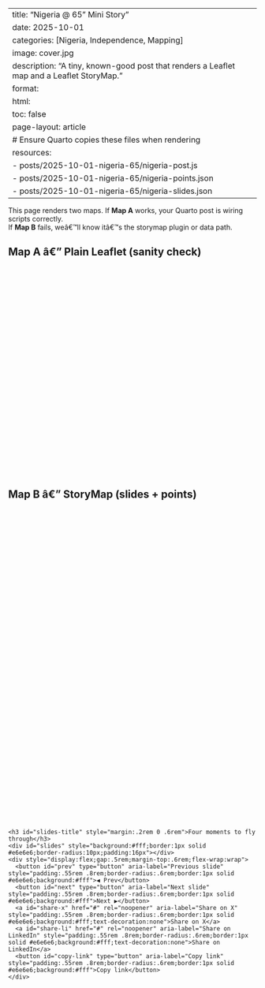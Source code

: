 ﻿---
title: "Nigeria @ 65 ” Mini Story"
date: 2025-10-01
categories: [Nigeria, Independence, Mapping]
image: cover.jpg
description: "A tiny, known-good post that renders a Leaflet map and a Leaflet StoryMap."
format:
  html:
    toc: false
    page-layout: article
# Ensure Quarto copies these files when rendering
resources:
  - posts/2025-10-01-nigeria-65/nigeria-post.js
  - posts/2025-10-01-nigeria-65/nigeria-points.json
  - posts/2025-10-01-nigeria-65/nigeria-slides.json
---

This page renders two maps. If **Map A** works, your Quarto post is wiring scripts correctly.  
If **Map B** fails, weâ€™ll know itâ€™s the storymap plugin or data path.

## Map A â€” Plain Leaflet (sanity check)
<div id="mapA" style="width:100%;height:420px;border-radius:10px;overflow:hidden"></div>

## Map B â€” StoryMap (slides + points)
<div id="story" role="region" aria-labelledby="slides-title" style="display:grid;grid-template-columns:1fr;gap:14px;margin-top:16px">
  <div id="mapB" style="width:100%;height:620px;border-radius:10px;overflow:hidden" aria-label="Nigeria flythrough map"></div>
  <div>
    <h3 id="slides-title" style="margin:.2rem 0 .6rem">Four moments to fly through</h3>
    <div id="slides" style="background:#fff;border:1px solid #e6e6e6;border-radius:10px;padding:16px"></div>
    <div style="display:flex;gap:.5rem;margin-top:.6rem;flex-wrap:wrap">
      <button id="prev" type="button" aria-label="Previous slide" style="padding:.55rem .8rem;border-radius:.6rem;border:1px solid #e6e6e6;background:#fff">◀ Prev</button>
      <button id="next" type="button" aria-label="Next slide" style="padding:.55rem .8rem;border-radius:.6rem;border:1px solid #e6e6e6;background:#fff">Next ▶</button>
      <a id="share-x" href="#" rel="noopener" aria-label="Share on X" style="padding:.55rem .8rem;border-radius:.6rem;border:1px solid #e6e6e6;background:#fff;text-decoration:none">Share on X</a>
      <a id="share-li" href="#" rel="noopener" aria-label="Share on LinkedIn" style="padding:.55rem .8rem;border-radius:.6rem;border:1px solid #e6e6e6;background:#fff;text-decoration:none">Share on LinkedIn</a>
      <button id="copy-link" type="button" aria-label="Copy link" style="padding:.55rem .8rem;border-radius:.6rem;border:1px solid #e6e6e6;background:#fff">Copy link</button>
    </div>
  </div>
</div>

```{=html}
<!-- Leaflet core -->
<link rel="stylesheet" href="https://unpkg.com/leaflet@1.9.4/dist/leaflet.css">
<script src="https://unpkg.com/leaflet@1.9.4/dist/leaflet.js"></script>

<!-- Leaflet StoryMap plugin -->
<link rel="stylesheet" href="https://unpkg.com/leaflet-storymap@1.0.0/dist/leaflet.storymap.min.css">
<script src="https://unpkg.com/leaflet-storymap@1.0.0/dist/leaflet.storymap.min.js"></script>

<!-- Our scripts (must come after Leaflet) -->
<script defer src="posts/2025-10-01-nigeria-65/nigeria-post.js"></script>
```

